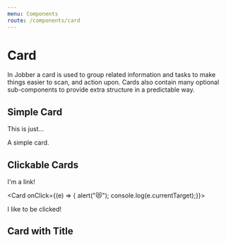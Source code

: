 ```yaml
---
menu: Components
route: /components/card
---
```



# Card

<ComponentStatus stage="ready" responsive="yes" accessible="yes" />

In Jobber a card is used to group related information and tasks to make things
easier to scan, and action upon. Cards also contain many optional sub-components
to provide extra structure in a predictable way.

## Simple Card

<Playground>
  <Card>
    <p>This is just…</p>
    <p>A simple card.</p>
  </Card>
</Playground>

## Clickable Cards

<Playground>
  <Card url="#">
    <p>I'm a link!</p>
  </Card>

  <Card onClick={(e) => { alert("😻"); console.log(e.currentTarget);}}>
    <p>I like to be clicked!</p>
  </Card>
</Playground>

## Card with Title

<Playground>
  <Card accent="jobColor">
    <Title title="This is an exceptionally long card title" />

    <p>This is the card content.</p>

  </Card>
</Playground>

## Card Properties

<Props of={Card} />

---

## ▸ `Title`

The `Title` defines the title of a card. This is used to provide context as to
the content of the card.

<Playground>
  <Card>
    <Title title="Sample Title" />

  </Card>
</Playground>

<Props of={Title} />
